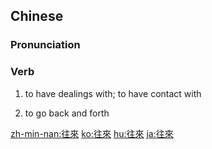 {{also|往来}}
==Chinese==
{{zh-forms|s=往来}}

===Pronunciation===
{{zh-pron
|m=wǎnglái
|c=wong5 loi4
|h=pfs=vông-lòi
|mn=óng-lâi
|cat=v
}}

===Verb===
{{zh-verb}}

# {{lb|zh|Intermediate Mandarin}} to have dealings with; to have contact with
# {{lb|zh|Intermediate Mandarin}} to go back and forth

[[zh-min-nan:往來]]
[[ko:往來]]
[[hu:往來]]
[[ja:往來]]